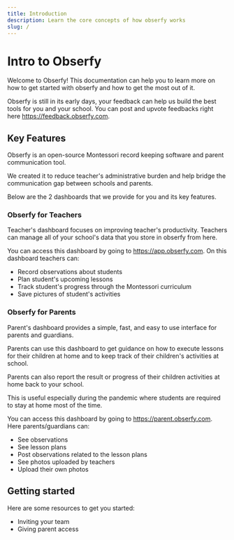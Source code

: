 ```yaml
---
title: Introduction
description: Learn the core concepts of how obserfy works
slug: /
---
```


# Intro to Obserfy

Welcome to Obserfy! This documentation can help you to learn more on how to get started with obserfy and how to get the
most out of it.

Obserfy is still in its early days, your feedback can help us build the best tools for you and your school. You can post
and upvote feedbacks right here https://feedback.obserfy.com.

## Key Features

Obserfy is an open-source Montessori record keeping software and parent communication tool.

We created it to reduce teacher's administrative burden and help bridge the communication gap between schools and parents.

Below are the 2 dashboards that we provide for you and its key features.

### Obserfy for Teachers

Teacher's dashboard focuses on improving teacher's productivity. Teachers can manage all of your school's data that you
store in obserfy from here.

You can access this dashboard by going to https://app.obserfy.com. On this dashboard teachers can:

- Record observations about students
- Plan student's upcoming lessons
- Track student's progress through the Montessori curriculum
- Save pictures of student's activities

### Obserfy for Parents

Parent's dashboard provides a simple, fast, and easy to use interface for parents and guardians.

Parents can use this dashboard to get guidance on how to execute lessons for their children at home and to keep track of
their children's activities at school.

Parents can also report the result or progress of their children activities at home back to your school.

This is useful especially during the pandemic where students are required to stay at home most of the time.

You can access this dashboard by going to https://parent.obserfy.com. Here parents/guardians can:

- See observations
- See lesson plans
- Post observations related to the lesson plans
- See photos uploaded by teachers
- Upload their own photos

## Getting started

Here are some resources to get you started:

- Inviting your team
- Giving parent access
